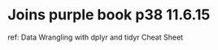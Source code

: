 Joins                 purple book p38  11.6.15
========================================================
ref: Data Wrangling with dplyr and tidyr Cheat Sheet




